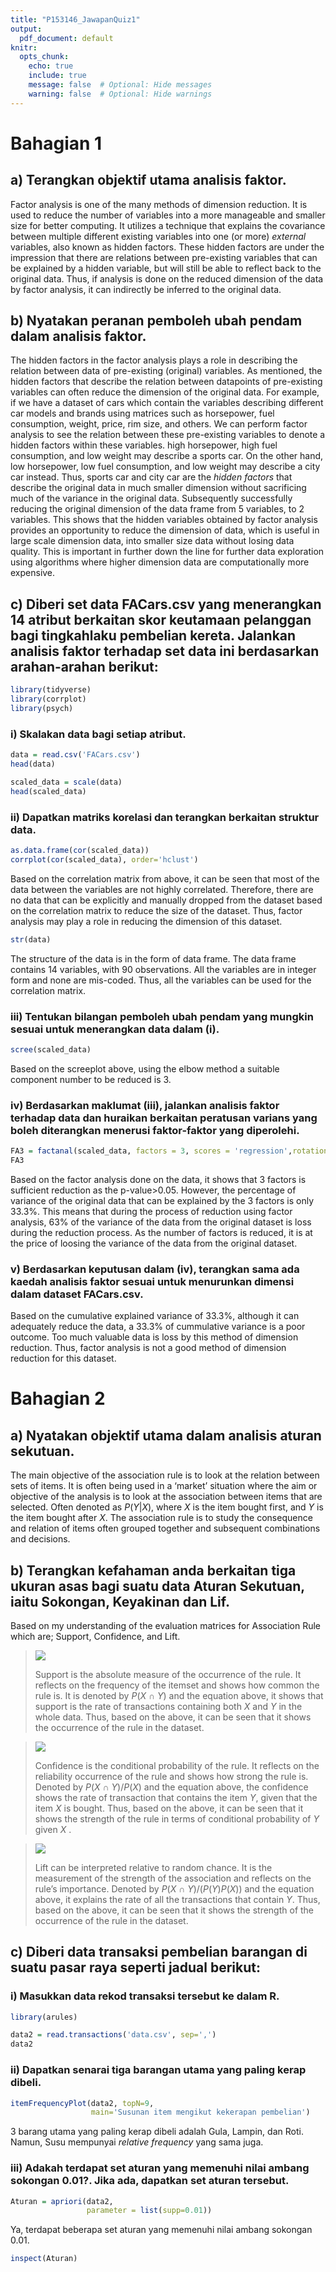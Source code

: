```yaml
---
title: "P153146_JawapanQuiz1"
output:
  pdf_document: default
knitr:
  opts_chunk: 
    echo: true
    include: true
    message: false  # Optional: Hide messages
    warning: false  # Optional: Hide warnings
---
```


# Bahagian 1

## a) Terangkan objektif utama analisis faktor.

Factor analysis is one of the many methods of dimension reduction. It is used to reduce the number of variables into a more manageable and smaller size for better computing. It utilizes a technique that explains the covariance between multiple different existing variables into one (or more) *external* variables, also known as hidden factors. These hidden factors are under the impression that there are relations between pre-existing variables that can be explained by a hidden variable, but will still be able to reflect back to the original data. Thus, if analysis is done on the reduced dimension of the data by factor analysis, it can indirectly be inferred to the original data.

## b) Nyatakan peranan pemboleh ubah pendam dalam analisis faktor.

The hidden factors in the factor analysis plays a role in describing the relation between data of pre-existing (original) variables. As mentioned, the hidden factors that describe the relation between datapoints of pre-existing variables can often reduce the dimension of the original data. For example, if we have a dataset of cars which contain the variables describing different car models and brands using matrices such as horsepower, fuel consumption, weight, price, rim size, and others. We can perform factor analysis to see the relation between these pre-existing variables to denote a hidden factors within these variables. high horsepower, high fuel consumption, and low weight may describe a sports car. On the other hand, low horsepower, low fuel consumption, and low weight may describe a city car instead. Thus, sports car and city car are the *hidden factors* that describe the original data in much smaller dimension without sacrificing much of the variance in the original data. Subsequently successfully reducing the original dimension of the data frame from 5 variables, to 2 variables. This shows that the hidden variables obtained by factor analysis provides an opportunity to reduce the dimension of data, which is useful in large scale dimension data, into smaller size data without losing data quality. This is important in further down the line for further data exploration using algorithms where higher dimension data are computationally more expensive.

## c) Diberi set data FACars.csv yang menerangkan 14 atribut berkaitan skor keutamaan pelanggan bagi tingkahlaku pembelian kereta. Jalankan analisis faktor terhadap set data ini berdasarkan arahan-arahan berikut:

```r
library(tidyverse)
library(corrplot)
library(psych)
```

### i) Skalakan data bagi setiap atribut.

```r
data = read.csv('FACars.csv')
head(data)
```

```r
scaled_data = scale(data)
head(scaled_data)
```

### ii) Dapatkan matriks korelasi dan terangkan berkaitan struktur data.

```r
as.data.frame(cor(scaled_data))
corrplot(cor(scaled_data), order='hclust')
```

Based on the correlation matrix from above, it can be seen that most of the data between the variables are not highly correlated. Therefore, there are no data that can be explicitly and manually dropped from the dataset based on the correlation matrix to reduce the size of the dataset. Thus, factor analysis may play a role in reducing the dimension of this dataset.

```r
str(data)
```

The structure of the data is in the form of data frame. The data frame contains 14 variables, with 90 observations. All the variables are in integer form and none are mis-coded. Thus, all the variables can be used for the correlation matrix.

### iii) Tentukan bilangan pemboleh ubah pendam yang mungkin sesuai untuk menerangkan data dalam (i).

```r
scree(scaled_data)
```

Based on the screeplot above, using the elbow method a suitable component number to be reduced is 3.

### iv) Berdasarkan maklumat (iii), jalankan analisis faktor terhadap data dan huraikan berkaitan peratusan varians yang boleh diterangkan menerusi faktor-faktor yang diperolehi.

```r
FA3 = factanal(scaled_data, factors = 3, scores = 'regression',rotation = 'varimax')
FA3
```

Based on the factor analysis done on the data, it shows that 3 factors is sufficient reduction as the p-value\>0.05. However, the percentage of variance of the original data that can be explained by the 3 factors is only 33.3%. This means that during the process of reduction using factor analysis, 63% of the variance of the data from the original dataset is loss during the reduction process. As the number of factors is reduced, it is at the price of loosing the variance of the data from the original dataset.

### v) Berdasarkan keputusan dalam (iv), terangkan sama ada kaedah analisis faktor sesuai untuk menurunkan dimensi dalam dataset FACars.csv.

Based on the cumulative explained variance of 33.3%, although it can adequately reduce the data, a 33.3% of cummulative variance is a poor outcome. Too much valuable data is loss by this method of dimension reduction. Thus, factor analysis is not a good method of dimension reduction for this dataset.

# Bahagian 2

## a) Nyatakan objektif utama dalam analisis aturan sekutuan.

The main objective of the association rule is to look at the relation between sets of items. It is often being used in a 'market' situation where the aim or objective of the analysis is to look at the association between items that are selected. Often denoted as $P(Y|X)$, where $X$ is the item bought first, and $Y$ is the item bought after $X$. The association rule is to study the consequence and relation of items often grouped together and subsequent combinations and decisions.

## b) Terangkan kefahaman anda berkaitan tiga ukuran asas bagi suatu data Aturan Sekutuan, iaitu Sokongan, Keyakinan dan Lif.

Based on my understanding of the evaluation matrices for Association Rule which are; Support, Confidence, and Lift.

> ![](images/clipboard-1939311512.png)
>
> Support is the absolute measure of the occurrence of the rule. It reflects on the frequency of the itemset and shows how common the rule is. It is denoted by $P(X~\cap~Y)$ and the equation above, it shows that support is the rate of transactions containing both $X$ and $Y$ in the whole data. Thus, based on the above, it can be seen that it shows the occurrence of the rule in the dataset.

> ![](images/clipboard-2625555846.png)
>
> Confidence is the conditional probability of the rule. It reflects on the reliability occurrence of the rule and shows how strong the rule is. Denoted by $P(X~\cap~Y)/P(X)$ and the equation above, the confidence shows the rate of transaction that contains the item $Y$, given that the item $X$ is bought. Thus, based on the above, it can be seen that it shows the strength of the rule in terms of conditional probability of $Y$ given $X$ .

> ![](images/clipboard-2076180357.png)
>
> Lift can be interpreted relative to random chance. It is the measurement of the strength of the association and reflects on the rule's importance. Denoted by $P(X~\cap~Y)/(P(Y)P(X))$ and the equation above, it explains the rate of all the transactions that contain $Y$. Thus, based on the above, it can be seen that it shows the strength of the occurrence of the rule in the dataset.

## c) Diberi data transaksi pembelian barangan di suatu pasar raya seperti jadual berikut:

### i) Masukkan data rekod transaksi tersebut ke dalam R. 

```r
library(arules)
```

```r
data2 = read.transactions('data.csv', sep=',')
data2

```

### ii) Dapatkan senarai tiga barangan utama yang paling kerap dibeli.

```r
itemFrequencyPlot(data2, topN=9,
                  main='Susunan item mengikut kekerapan pembelian')
```

3 barang utama yang paling kerap dibeli adalah Gula, Lampin, dan Roti. Namun, Susu mempunyai *relative frequency* yang sama juga.

### iii) Adakah terdapat set aturan yang memenuhi nilai ambang sokongan 0.01?. Jika ada, dapatkan set aturan tersebut.

```r
Aturan = apriori(data2,
                 parameter = list(supp=0.01))
```

Ya, terdapat beberapa set aturan yang memenuhi nilai ambang sokongan 0.01.

```r
inspect(Aturan)
```
